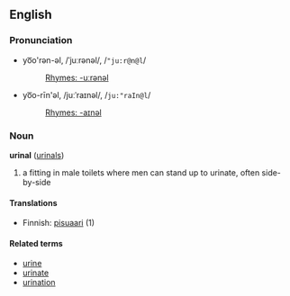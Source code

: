 ==English==
===Pronunciation===
*yo͞o'rən-əl, /ˈjuːrənəl/, /<tt>"ju:r@n@l</tt>/
*:[[Rhymes:English:-uːrənəl|Rhymes: -uːrənəl]]
*yo͞o-rīn'əl, /juːˈraɪnəl/, /<tt>ju:"raIn@l</tt>/
*:[[Rhymes:English:-aɪnəl|Rhymes: -aɪnəl]]

===Noun===
'''urinal''' ([[urinals]])

# a fitting in male toilets where men can stand up to urinate, often side-by-side

====Translations====
*Finnish: [[pisuaari]] (1)

====Related terms====
*[[urine]]
*[[urinate]]
*[[urination]]